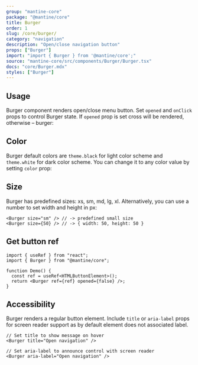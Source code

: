 ```yaml
---
group: "mantine-core"
package: "@mantine/core"
title: Burger
order: 1
slug: /core/burger/
category: "navigation"
description: "Open/close navigation button"
props: ["Burger"]
import: "import { Burger } from '@mantine/core';"
source: "mantine-core/src/components/Burger/Burger.tsx"
docs: "core/Burger.mdx"
styles: ["Burger"]
---
```



## Usage

Burger component renders open/close menu button.
Set `opened` and `onClick` props to control Burger state.
If `opened` prop is set cross will be rendered, otherwise – burger:

<Demo data={BurgerDemos.usage} />

## Color

Burger default colors are `theme.black` for light color scheme and `theme.white` for dark color scheme.
You can change it to any color value by setting `color` prop:

<Demo data={BurgerDemos.color} />

## Size

<Demo data={BurgerDemos.sizes} />

Burger has predefined sizes: xs, sm, md, lg, xl.
Alternatively, you can use a number to set width and height in px:

```tsx
<Burger size="sm" /> // -> predefined small size
<Burger size={50} /> // -> { width: 50, height: 50 }
```

## Get button ref

```tsx
import { useRef } from "react";
import { Burger } from "@mantine/core";

function Demo() {
  const ref = useRef<HTMLButtonElement>();
  return <Burger ref={ref} opened={false} />;
}
```

## Accessibility

Burger renders a regular button element. Include `title` or `aria-label` props for screen reader support
as by default element does not associated label.

```tsx
// Set title to show message on hover
<Burger title="Open navigation" />

// Set aria-label to announce control with screen reader
<Burger aria-label="Open navigation" />
```
